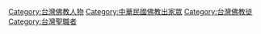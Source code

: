 [[Category:台灣佛教人物|Category:台灣佛教人物]]
[[Category:中華民國佛教出家眾|Category:中華民國佛教出家眾]]
[[Category:台灣佛教徒|Category:台灣佛教徒]]
[[Category:台灣聖職者|Category:台灣聖職者]]